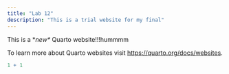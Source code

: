```yaml
---
title: "Lab 12"
description: "This is a trial website for my final"
---
```


This is a \**new\** Quarto website!!!hummmm

To learn more about Quarto websites visit <https://quarto.org/docs/websites>.

```r
1 + 1
```
